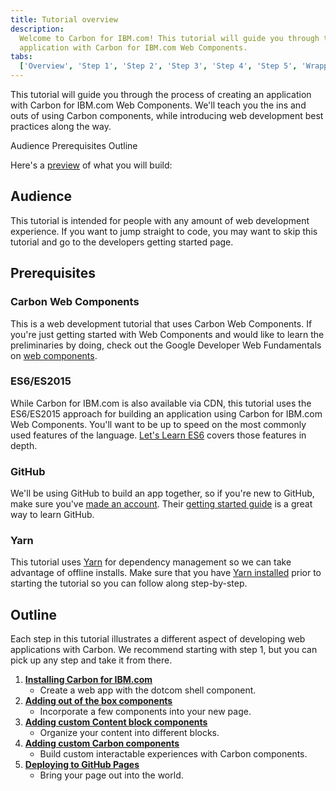 ```yaml
---
title: Tutorial overview
description:
  Welcome to Carbon for IBM.com! This tutorial will guide you through the process of creating an
  application with Carbon for IBM.com Web Components.
tabs:
  ['Overview', 'Step 1', 'Step 2', 'Step 3', 'Step 4', 'Step 5', 'Wrapping up']
---
```



<PageDescription>

This tutorial will guide you through the process of creating an application with Carbon for IBM.com Web Components. We'll teach you the ins and outs of using Carbon components, while introducing web development best practices along the way.

</PageDescription>

<AnchorLinks>

<AnchorLink>Audience</AnchorLink>
<AnchorLink>Prerequisites</AnchorLink>
<AnchorLink>Outline</AnchorLink>

</AnchorLinks>

Here's a
[preview](https://carbon-design-system.github.io/carbon-for-ibm-dotcom-tutorial/step-5/)
of what you will build:

<Preview
  height="400"
  title="Carbon for IBM.com Tutorial"
  src="https://carbon-design-system.github.io/carbon-for-ibm-dotcom-tutorial/step-5/"
  frameborder="no"
  allowtransparency="true"
  allowfullscreen="true"
/>

## Audience

This tutorial is intended for people with any amount of web development
experience. If you want to jump straight to code, you may want to skip this
tutorial and go to the <Link to="/developing">developers getting started</Link>
page.

## Prerequisites

### Carbon Web Components

This is a web development tutorial that uses Carbon Web Components. If you're just getting started with Web Components and would like to learn the preliminaries by doing, check out the Google Developer Web Fundamentals on [web components](https://developers.google.com/web/fundamentals/web-components).

### ES6/ES2015

While Carbon for IBM.com is also available via <Link to="/developing/frameworks/web-components#install-via-cdn">CDN</Link>, this tutorial uses the ES6/ES2015 approach for building an application using Carbon for IBM.com Web Components. You'll want to be up to speed on the most commonly used features of the language. [Let's Learn ES6](https://www.youtube.com/playlist?list=PL57atfCFqj2h5fpdZD-doGEIs0NZxeJTX) covers those features in depth.

### GitHub

We'll be using GitHub to build an app together, so if you're new to GitHub, make
sure you've [made an account](https://github.com/join). Their
[getting started guide](https://guides.github.com/activities/hello-world) is a
great way to learn GitHub.

### Yarn

This tutorial uses [Yarn](https://yarnpkg.com) for dependency management so we
can take advantage of offline installs. Make sure that you have
[Yarn installed](https://yarnpkg.com/en/docs/install) prior to starting the
tutorial so you can follow along step-by-step.

## Outline

Each step in this tutorial illustrates a different aspect of developing web
applications with Carbon. We recommend starting with step 1, but you can pick up
any step and take it from there.

1. [**Installing Carbon for IBM.com**](/developing/web-components-tutorial/step-1)
   - Create a web app with the dotcom shell component.
2. [**Adding out of the box components**](/developing/web-components-tutorial/step-2)
   - Incorporate a few components into your new page.
3. [**Adding custom Content block components**](/developing/web-components-tutorial/step-3)
   - Organize your content into different blocks.
4. [**Adding custom Carbon components**](/developing/web-components-tutorial/step-4)
   - Build custom interactable experiences with Carbon components.
5. [**Deploying to GitHub Pages**](/developing/web-components-tutorial/step-5)
   - Bring your page out into the world.
